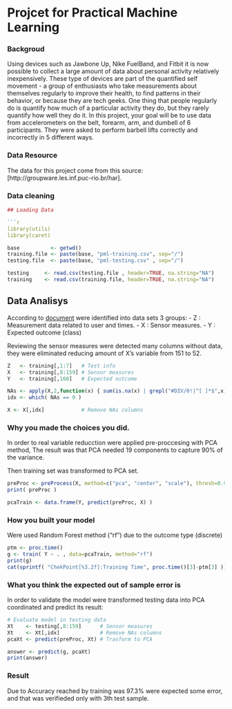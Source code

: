 # Projcet for Practical Machine Learning
### Backgroud
Using devices such as Jawbone Up, Nike FuelBand, and Fitbit it is now possible to collect a large amount of data about personal activity relatively inexpensively. These type of devices are part of the quantified self movement - a group of enthusiasts who take measurements about themselves regularly to improve their health, to find patterns in their behavior, or because they are tech geeks. One thing that people regularly do is quantify how much of a particular activity they do, but they rarely quantify how well they do it. In this project, your goal will be to use data from accelerometers on the belt, forearm, arm, and dumbell of 6 participants. They were asked to perform barbell lifts correctly and incorrectly in 5 different ways.

### Data Resource
The data for this project come from this source: [http://groupware.les.inf.puc-rio.br/har].

### Data cleaning
 
```r
## Loading Data

```r
library(utils)
library(caret)
```

```r
base          <- getwd()
training.file <- paste(base, "pml-training.csv", sep="/")
testing.file  <- paste(base, "pml-testing.csv" , sep="/")

testing     <- read.csv(testing.file , header=TRUE, na.string="NA")
training    <- read.csv(training.file, header=TRUE, na.string="NA")
```

## Data Analisys

According to [document](http://groupware.les.inf.puc-rio.br/public/papers/2013.Velloso.QAR-WLE.pdf) were identified into data sets 3 groups:
 - Z : Measurement data related to user and times.
 - X : Sensor measures.
 - Y : Expected outcome (class)
 
Reviewing the sensor measures were detected many columns without data, they were eliminated reducing amount of X's variable from 151 to 52.

 
```r
Z   <- training[,1:7]   # Test info
X   <- training[,8:159] # Sensor measures
Y   <- training[,160]   # Expected outcome

NAs <- apply(X,2,function(x) { sum(is.na(x) | grepl("#DIV/0!|^[ ]*$",x))  })
idx <- which( NAs == 0 )

X <- X[,idx]            # Remove NAs columns
```

### Why you made the choices you did. 

In order to real variable reducction were applied pre-proccesing with PCA method, The result was that PCA needed 19 components to capture 90% of the variance. 

Then training set was transformed to PCA set.

```r
preProc <- preProcess(X, method=c("pca", "center", "scale"), thresh=0.9)
print( preProc )

pcaTrain <- data.frame(Y, predict(preProc, X) )
```


### How you built your model

Were used Random Forest method ("rf") due to the outcome type (discrete)

```r
ptm <- proc.time()
g <- train( Y ~ . , data=pcaTrain, method="rf")
print(g)
cat(sprintf( "ChekPoint[%3.2f]:Training Time", proc.time()[3]-ptm[3] ))
```

### What you think the expected out of sample error is

In order to validate the model were transformed testing data into PCA coordinated and predict its result:


```r
# Evaluate model in testing data
Xt    <- testing[,8:159]      # Sensor measures
Xt    <- Xt[,idx]             # Remove NAs columns
pcaXt <- predict(preProc, Xt) # Trasform to PCA

answer <- predict(g, pcaXt)
print(answer)
```

### Result
Due to Accuracy reached by training was 97.3% were expected some error, and that was verifieded only with 3th test sample. 
